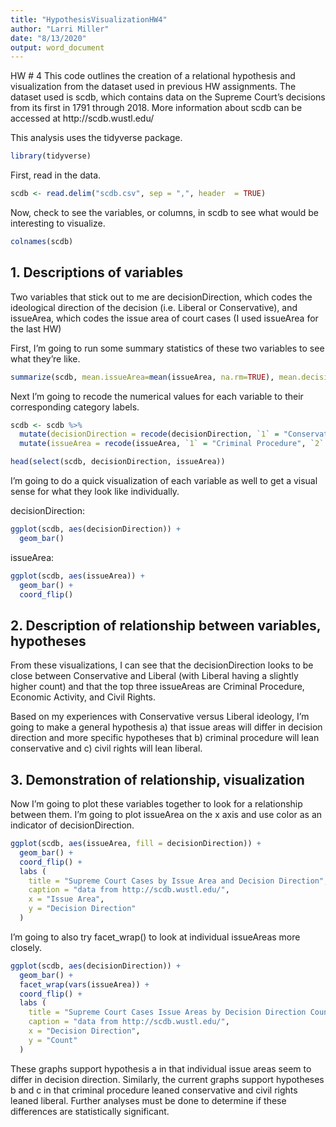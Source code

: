 ---
title: "HypothesisVisualizationHW4"
author: "Larri Miller"
date: "8/13/2020"
output: word_document
---

HW # 4
This code outlines the creation of a relational hypothesis and visualization from the dataset used in previous HW assignments. The dataset used is scdb, which contains data on the Supreme Court's decisions from its first in 1791 through 2018. More information about scdb can be accessed at http://scdb.wustl.edu/

This analysis uses the tidyverse package.
``` {r setup, include=TRUE}
library(tidyverse)
```

First, read in the data.
``` {r}
scdb <- read.delim("scdb.csv", sep = ",", header  = TRUE)
```

Now, check to see the variables, or columns, in scdb to see what would be interesting to visualize.
```{r}
colnames(scdb)
```

## 1. Descriptions of variables
Two variables that stick out to me are decisionDirection, which codes the ideological direction of the decision (i.e. Liberal or Conservative), and issueArea, which codes the issue area of court cases (I used issueArea for the last HW)

First, I'm going to run some summary statistics of these two variables to see what they're like.
```{r}
summarize(scdb, mean.issueArea=mean(issueArea, na.rm=TRUE), mean.decisionDirection=mean(decisionDirection, na.rm=TRUE), median.issueArea=median(issueArea, na.rm=TRUE), median.decisionDirection=median(decisionDirection, na.rm=TRUE))
```

Next I'm going to recode the numerical values for each variable to their corresponding category labels.
``` {r}
scdb <- scdb %>%
  mutate(decisionDirection = recode(decisionDirection, `1` = "Conservative", `2` = "Liberal", `3` = "Unspecifiable")) %>%
  mutate(issueArea = recode(issueArea, `1` = "Criminal Procedure", `2` = "Civil Rights", `3` = "First Amendment", `4` = "Due Process", `5` = "Privacy", `6` = "Attorneys", `7` = "Unions", `8` = "Economic Activity", `9` = "Judicial Power", `10` = "Federalism", `11` = "Interstate Relations", `12` = "Federal Taxation", `13` = "Miscellaneous", `14` = "Private Action")) 

head(select(scdb, decisionDirection, issueArea))
```


I'm going to do a quick visualization of each variable as well to get a visual sense for what they look like individually.

decisionDirection:
``` {r}
ggplot(scdb, aes(decisionDirection)) +
  geom_bar()
```

issueArea:
``` {r}
ggplot(scdb, aes(issueArea)) +
  geom_bar() +
  coord_flip()
```

## 2. Description of relationship between variables, hypotheses 
From these visualizations, I can see that the decisionDirection looks to be close between Conservative and Liberal (with Liberal having a slightly higher count) and that the top three issueAreas are Criminal Procedure, Economic Activity, and Civil Rights. 

Based on my experiences with Conservative versus Liberal ideology, I'm going to make a general hypothesis a) that issue areas will differ in decision direction and more specific hypotheses that b) criminal procedure will lean conservative and c) civil rights will lean liberal. 

## 3. Demonstration of relationship, visualization
Now I'm going to plot these variables together to look for a relationship between them. I'm going to plot issueArea on the x axis and use color as an indicator of decisionDirection.
```{r}
ggplot(scdb, aes(issueArea, fill = decisionDirection)) +
  geom_bar() +
  coord_flip() +
  labs (
    title = "Supreme Court Cases by Issue Area and Decision Direction",
    caption = "data from http://scdb.wustl.edu/",
    x = "Issue Area",
    y = "Decision Direction"
  )
```

I'm going to also try facet_wrap() to look at individual issueAreas more closely.
```{r}
ggplot(scdb, aes(decisionDirection)) +
  geom_bar() +
  facet_wrap(vars(issueArea)) +
  coord_flip() +
  labs (
    title = "Supreme Court Cases Issue Areas by Decision Direction Count",
    caption = "data from http://scdb.wustl.edu/",
    x = "Decision Direction",
    y = "Count"
  )
```

These graphs support hypothesis a in that individual issue areas seem to differ in decision direction. Similarly, the current graphs support hypotheses b and c in that criminal procedure leaned conservative and civil rights leaned liberal. Further analyses must be done to determine if these differences are statistically significant. 